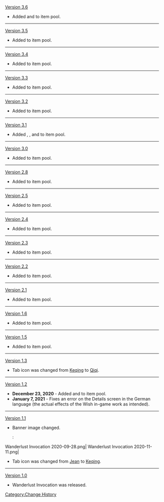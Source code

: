 [[Version 3.6]]
* Added {{Character|Dehya|20|nobr=1}} and {{Character|Mika|20|nobr=1}} to item pool.
----
[[Version 3.5]]
* Added {{Character|Yaoyao|20|nobr=1}} to item pool.
----
[[Version 3.4]]
* Added {{Character|Faruzan|20|nobr=1}} to item pool.
----
[[Version 3.3]]
* Added {{Character|Layla|20|nobr=1}} to item pool.
----
[[Version 3.2]]
* Added {{Character|Candace|20|nobr=1}} to item pool.
----
[[Version 3.1]]
* Added {{Character|Tighnari|20|nobr=1}}, {{Character|Collei|20|nobr=1}}, and {{Character|Dori|20|nobr=1}} to item pool.
----
[[Version 3.0]]
* Added {{Character|Shikanoin Heizou|20|nobr=1}} to item pool.
----
[[Version 2.8]]
* Added {{Character|Kuki Shinobu|20|nobr=1}} to item pool.
----
[[Version 2.5]]
* Added {{Character|Yun Jin|20|nobr=1}} to item pool.
----
[[Version 2.4]]
* Added {{Character|Gorou|20|nobr=1}} to item pool.
----
[[Version 2.3]]
* Added {{Character|Thoma|20|nobr=1}} to item pool.
----
[[Version 2.2]]
* Added {{Character|Kujou Sara|20|nobr=1}} to item pool.
----
[[Version 2.1]]
* Added {{Character|Sayu|20|nobr=1}} to item pool.
----
[[Version 1.6]]
* Added {{Character|Yanfei|20|nobr=1}} to item pool.
----
[[Version 1.5]]
* Added {{Character|Rosaria|20|nobr=1}} to item pool.
----
[[Version 1.3]]
* Tab icon was changed from [[Keqing]] to [[Qiqi]].
----
[[Version 1.2]]
* '''December 23, 2020''' - Added {{Character|Diona|20|nobr=1}} and {{Character|Xinyan|20|nobr=1}} to item pool.
* '''January 7, 2021''' - Fixes an error on the Details screen in the German language (the actual effects of the Wish in-game work as intended).
----
[[Version 1.1]]
* Banner image changed.
*:<gallery>
Wanderlust Invocation 2020-09-28.png|{{Color|pyro|Old}}
Wanderlust Invocation 2020-11-11.png|{{Color|dendro|New}}
</gallery>
* Tab icon was changed from [[Jean]] to [[Keqing]].
----
[[Version 1.0]]
* Wanderlust Invocation was released.
<noinclude>[[Category:Change History]]</noinclude>